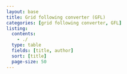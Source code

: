 ```yaml
---
layout: base
title: Grid following converter (GFL)
categories: [grid following converter, GFL]
listing:
  contents: 
    - ./
  type: table
  fields: [title, author]
  sort: [title]
  page-size: 50
---
```

